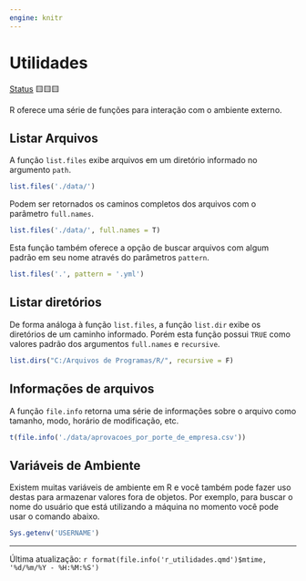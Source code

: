 ```yaml
---
engine: knitr
---
```


# Utilidades

[Status](convencoes.html#status-do-material) 🟨🟨🟨

R oferece uma série de funções para interação com o ambiente externo.

## Listar Arquivos

A função `list.files` exibe arquivos em um diretório informado no argumento `path`.

```r
list.files('./data/')
```

Podem ser retornados os caminos completos dos arquivos com o parâmetro `full.names`.

```r
list.files('./data/', full.names = T)
```

Esta função também oferece a opção de buscar arquivos com algum padrão em seu nome através do parâmetros `pattern`.

```r
list.files('.', pattern = '.yml')
```

## Listar diretórios

De forma análoga à função `list.files`, a função `list.dir` exibe os diretórios de um caminho informado. Porém esta função possui `TRUE` como valores padrão dos argumentos `full.names` e `recursive`. 

```r
list.dirs("C:/Arquivos de Programas/R/", recursive = F)
```

## Informações de arquivos

A função `file.info` retorna uma série de informações sobre o arquivo como tamanho, modo, horário de modificação, etc.

```r
t(file.info('./data/aprovacoes_por_porte_de_empresa.csv'))
```

## Variáveis de Ambiente

Existem muitas variáveis de ambiente em R e você também pode fazer uso destas para armazenar valores fora de objetos. Por exemplo, para buscar o nome do usuário que está utilizando a máquina no momento você pode usar o comando abaixo.

```r
Sys.getenv('USERNAME')
```

------------------------------------------------------------------------

Última atualização: `r format(file.info('r_utilidades.qmd')$mtime, '%d/%m/%Y - %H:%M:%S')`
